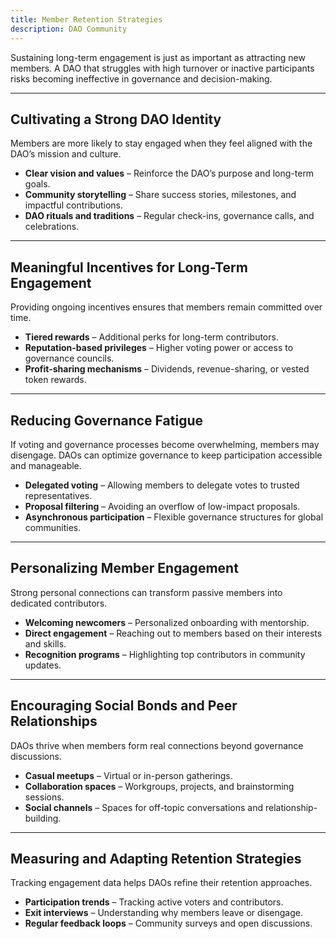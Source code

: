 ```yaml
---
title: Member Retention Strategies
description: DAO Community
---
```


Sustaining long-term engagement is just as important as attracting new members. A DAO that struggles with high turnover or inactive participants risks becoming ineffective in governance and decision-making.

---  

## Cultivating a Strong DAO Identity  

Members are more likely to stay engaged when they feel aligned with the DAO’s mission and culture.  
- **Clear vision and values** – Reinforce the DAO’s purpose and long-term goals.  
- **Community storytelling** – Share success stories, milestones, and impactful contributions.  
- **DAO rituals and traditions** – Regular check-ins, governance calls, and celebrations.  

---  

## Meaningful Incentives for Long-Term Engagement  

Providing ongoing incentives ensures that members remain committed over time.  
- **Tiered rewards** – Additional perks for long-term contributors.  
- **Reputation-based privileges** – Higher voting power or access to governance councils.  
- **Profit-sharing mechanisms** – Dividends, revenue-sharing, or vested token rewards.  

---  

## Reducing Governance Fatigue  

If voting and governance processes become overwhelming, members may disengage. DAOs can optimize governance to keep participation accessible and manageable.  
- **Delegated voting** – Allowing members to delegate votes to trusted representatives.  
- **Proposal filtering** – Avoiding an overflow of low-impact proposals.  
- **Asynchronous participation** – Flexible governance structures for global communities.  

---  

## Personalizing Member Engagement  

Strong personal connections can transform passive members into dedicated contributors.  
- **Welcoming newcomers** – Personalized onboarding with mentorship.  
- **Direct engagement** – Reaching out to members based on their interests and skills.  
- **Recognition programs** – Highlighting top contributors in community updates.  

---  

## Encouraging Social Bonds and Peer Relationships  

DAOs thrive when members form real connections beyond governance discussions.  
- **Casual meetups** – Virtual or in-person gatherings.  
- **Collaboration spaces** – Workgroups, projects, and brainstorming sessions.  
- **Social channels** – Spaces for off-topic conversations and relationship-building.  

---  

## Measuring and Adapting Retention Strategies  

Tracking engagement data helps DAOs refine their retention approaches.  
- **Participation trends** – Tracking active voters and contributors.  
- **Exit interviews** – Understanding why members leave or disengage.  
- **Regular feedback loops** – Community surveys and open discussions.  

